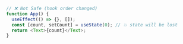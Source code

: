 ```typescript
// ❌ Not Safe (hook order changed)
function App() {
  useEffect(() => {}, []);
  const [count, setCount] = useState(0); // 💥 state will be lost
  return <Text>{count}</Text>;
}
```
